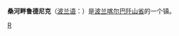 {{Infobox Settlement
| name = 桑河畔鲁德尼克
| native_name = Rudnik nad Sanem
| image_skyline = 
| imagesize = 
| image_caption = 
| image_flag = POL Rudnik nad Sanem COA.svg
| image_shield = 
| pushpin_map = Poland
| pushpin_label_position = bottom
| subdivision_type = 国家
| subdivision_name = {{POL}}
| subdivision_type1 = [[波兰行政区划|省]]
| subdivision_name1 = [[喀尔巴阡山省|喀尔巴阡山省]]
| subdivision_type2 = [[波兰行政区划|县]]
| subdivision_name2 =  [[尼斯科县|尼斯科县]]
| elevation_m = 
| elevation_ft = 
| area_total_km2 = 36.26
| population_as_of = 2006年
| population_total = 6744
| population_density_km2 = auto
| timezone = [[CET|CET]]
| utc_offset = +1
| timezone_DST = [[CEST|CEST]]
| utc_offset_DST = +2
| latd = 50
| latm = 26
| lats = 30
| latNS = N
| longd = 22
| longm = 14
| longs = 20
| longEW = E
| website =  
}}
'''桑河畔鲁德尼克'''（[[波兰语|波兰语]]：'''{{lang|pl|Rudnik nad Sanem}}'''）是[[波兰|波兰]][[喀尔巴阡山省|喀尔巴阡山省]]的一个镇。

{{Authority control}}
{{Poland-stub}}

[[Category:喀尔巴阡山省城市|R]]